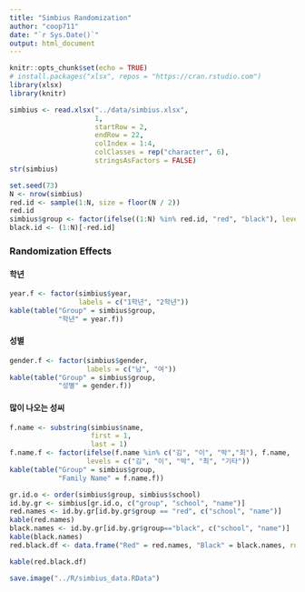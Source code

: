 ```yaml
---
title: "Simbius Randomization"
author: "coop711"
date: "`r Sys.Date()`"
output: html_document
---
```


```r
knitr::opts_chunk$set(echo = TRUE)
# install.packages("xlsx", repos = "https://cran.rstudio.com")
library(xlsx)
library(knitr)
```

<!--### Data Randomization-->

```r
simbius <- read.xlsx("../data/simbius.xlsx", 
                     1, 
                     startRow = 2, 
                     endRow = 22, 
                     colIndex = 1:4, 
                     colClasses = rep("character", 6), 
                     stringsAsFactors = FALSE)
str(simbius)
```

```r
set.seed(73)
N <- nrow(simbius) 
red.id <- sample(1:N, size = floor(N / 2))
red.id
simbius$group <- factor(ifelse((1:N) %in% red.id, "red", "black"), levels = c("red", "black"))
black.id <- (1:N)[-red.id]
```

### Randomization Effects

#### 학년 

```r
year.f <- factor(simbius$year, 
                 labels = c("1학년", "2학년"))
kable(table("Group" = simbius$group, 
            "학년" = year.f))
```

#### 성별

```r
gender.f <- factor(simbius$gender, 
                   labels = c("남", "여"))
kable(table("Group" = simbius$group, 
            "성별" = gender.f))
```

#### 많이 나오는 성씨

```r
f.name <- substring(simbius$name, 
                    first = 1, 
                    last = 1)
f.name.f <- factor(ifelse(f.name %in% c("김", "이", "박","최"), f.name, "기타"), 
                   levels = c("김", "이", "박", "최", "기타"))
kable(table("Group" = simbius$group, 
            "Family Name" = f.name.f))
```

<!--### List of Group Members-->

```r
gr.id.o <- order(simbius$group, simbius$school)
id.by.gr <- simbius[gr.id.o, c("group", "school", "name")]
red.names <- id.by.gr[id.by.gr$group == "red", c("school", "name")]
kable(red.names)
black.names <- id.by.gr[id.by.gr$group=="black", c("school", "name")]
kable(black.names)
red.black.df <- data.frame("Red" = red.names, "Black" = black.names, row.names = NULL)
```

<P style="page-break-before: always">

```r
kable(red.black.df)
```

```r
save.image("../R/simbius_data.RData")
```
